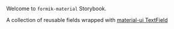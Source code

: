 
<Meta title="Welcome" />

Welcome to `formik-material` Storybook.

A collection of reusable fields wrapped with [material-ui TextField][mui]

[mui]: https://material-ui.com/components/text-fields/#text-field
